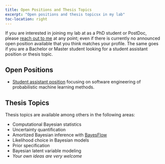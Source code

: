 ```yaml
---
title: Open Positions and Thesis Topics
excerpt: "Open positions and thesis topicsx in my lab"
toc-location: right
---
```


If you are interested in joining my lab at as a PhD student or PostDoc, please
[reach out to me](mailto:paul.buerkner@gmail.com) at any point; even if there is 
currently no announced open position available that you think matches your
profile. The same goes if you are a Bachelor or Master student looking for a
student assistant position or thesis topic.

## Open Positions

- [Student assistant position](pdf/student_assistant_software_engineering_ml_2023.pdf) 
focusing on software engineering of probabilistic machine learning methods. 

<!-- There are currently no officially announced open positions, but remember
that you can just contact me at any point to ask for opportunities. -->

## Thesis Topics

Thesis topics are available among others in the following areas:

- Computational Bayesian statistics
- Uncertainty quantification
- Amortized Bayesian inference with [BayesFlow](../software#bayesflow)
- Likelihood choice in Bayesian models
- Prior specification
- Bayesian latent variable modeling
- *Your own ideas are very welcome*
